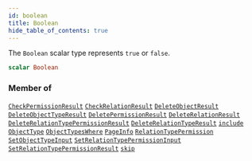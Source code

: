 ```yaml
---
id: boolean
title: Boolean
hide_table_of_contents: true
---
```








The `Boolean` scalar type represents `true` or `false`.

```graphql
scalar Boolean
```




### Member of

[`CheckPermissionResult`](/docs/directory-api-reference/schema/permissions/objects/check-permission-result)  <Badge class="secondary" text="object"/><Bullet />[`CheckRelationResult`](/docs/directory-api-reference/schema/relations/objects/check-relation-result)  <Badge class="secondary" text="object"/><Bullet />[`DeleteObjectResult`](/docs/directory-api-reference/schema/objects/objects/delete-object-result)  <Badge class="secondary" text="object"/><Bullet />[`DeleteObjectTypeResult`](/docs/directory-api-reference/schema/object-types/objects/delete-object-type-result)  <Badge class="secondary" text="object"/><Bullet />[`DeletePermissionResult`](/docs/directory-api-reference/schema/permissions/objects/delete-permission-result)  <Badge class="secondary" text="object"/><Bullet />[`DeleteRelationResult`](/docs/directory-api-reference/schema/relations/objects/delete-relation-result)  <Badge class="secondary" text="object"/><Bullet />[`DeleteRelationTypePermissionResult`](/docs/directory-api-reference/schema/permissions/objects/delete-relation-type-permission-result)  <Badge class="secondary" text="object"/><Bullet />[`DeleteRelationTypeResult`](/docs/directory-api-reference/schema/relations-types/objects/delete-relation-type-result)  <Badge class="secondary" text="object"/><Bullet />[`include`](/docs/directory-api-reference/schema/common/directives/include)  <Badge class="secondary" text="directive"/><Bullet />[`ObjectType`](/docs/directory-api-reference/schema/object-types/objects/object-type)  <Badge class="secondary" text="object"/><Bullet />[`ObjectTypesWhere`](/docs/directory-api-reference/schema/object-types/inputs/object-types-where)  <Badge class="secondary" text="input"/><Bullet />[`PageInfo`](/docs/directory-api-reference/schema/common/objects/page-info)  <Badge class="secondary" text="object"/><Bullet />[`RelationTypePermission`](/docs/directory-api-reference/schema/permissions/objects/relation-type-permission)  <Badge class="secondary" text="object"/><Bullet />[`SetObjectTypeInput`](/docs/directory-api-reference/schema/object-types/inputs/set-object-type-input)  <Badge class="secondary" text="input"/><Bullet />[`SetRelationTypePermissionInput`](/docs/directory-api-reference/schema/permissions/inputs/set-relation-type-permission-input)  <Badge class="secondary" text="input"/><Bullet />[`SetRelationTypePermissionResult`](/docs/directory-api-reference/schema/permissions/objects/set-relation-type-permission-result)  <Badge class="secondary" text="object"/><Bullet />[`skip`](/docs/directory-api-reference/schema/common/directives/skip)  <Badge class="secondary" text="directive"/>



